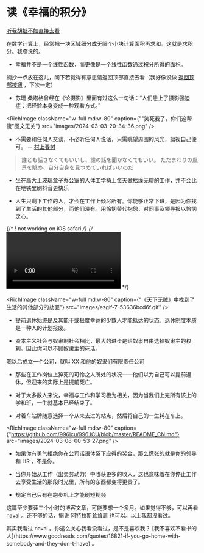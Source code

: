 # 读《幸福的积分》

[听我胡扯不如直接去看](https://1q43.blog/post/5322)

在数学计算上，经常把一块区域细分成无限个小块计算面积再求和。这就是求积分。我瞎说的。

- 幸福并不是一个线性函数，而更像是一个线性函数通过积分所得的面积。


摘抄一点放在这儿，阁下若觉得有意思请返回顶部直接去看（我好像没做 [返回顶部按钮](./how-i-build-this-blog.mdx#back-to-top) ，下次一定）

- 苏珊 桑塔格曾经在《论摄影》里面有过这么一句话：“人们患上了摄影强迫症：把经验本身变成一种观看方式。”

<RichImage className="w-full md:w-80" caption={"\"笑死我了，你们这帮傻\"图文无关"} src="images/2024-03-03-20-34-36.png" />

- 不需要和任何人交谈，不必听任何人说话，只需眺望周围的风光，凝视自己便可。 -- [村上春树](https://www.jstage.jst.go.jp/article/islcj/5/0/5_193/_pdf)

> 誰とも話さなくてもいいし、誰の話を聞かなくてもいい。
ただまわりの風景を眺め、自分自身を見つめていればいいのだ

- 坐在高大上玻璃盒子办公室的人体工学椅上每天做枯燥无聊的工作，并不会比在地铁里刷抖音更快乐

- 人生只剩下工作的人，才会在工作上倾尽所有。你能够正常下班，是因为你找到了生活的其他部分，而他们没有。用怜悯替代抱怨，对同事及领导报以怜悯之心。

{/* ! not working on iOS safari */}
{/* <video className='w-full h-auto md:w-80' autoPlay muted loop
playsinline webkit-playsinline={true}>
    <source src="videos/ezgif-7-53636bcd6f.mp4" type="video/mp4" />
Your browser does not support the video tag.
</video> */}

<RichImage className="w-full md:w-80" caption={"《天下无贼》中找到了生活的其他部分的劫匪"} src="images/ezgif-7-53636bcd6f.gif" />

- 提前退休始终是及其能干或极度幸运的少数人才能抵达的状态。退休制度本质是一种人的计划报废。

- 资本主义社会与奴隶制社会相比，最大的进步是给奴隶自由选择奴隶主的权利。因此你可以不顾奴隶主的死活。

<CSSEffect effect="hoverClear" > 
我以后成立一个公司，就叫 XX 和他的奴隶们有限责任公司
</CSSEffect>

- 那些在工作岗位上猝死的可怜之人所处的状况——他们以为自己可以提前退休，但迎来的实际上是提前死亡。

- 对于大多数人来说，幸福与工作和学习极为相关，因为当我们上完所有该上的学和班，一生就基本已经结束了。

- 对着车站牌随意选择一个从未去过的站点，然后将自己的一生耗在车上。

<RichImage className="w-full md:w-80" caption={"https://github.com/996icu/996.ICU/blob/master/README_CN.md"} src="images/2024-03-08-00-53-27.png" />

- 如果你有勇气拒绝你在公司话语体系下应得的奖金，那么慌张的就是你的领导和 HR ，不是你。

- 当你开始从工作（出卖劳动力）中收获更多的收入，这也意味着在你停止工作去享受生活的那段时光里，所有的东西都变得更贵了。

- 规定自己只有在跑步机上才能刷短视频

这篇至少要读三个小时的博客文章，可能要想一个多月。如果觉得不够，可以再看 [naval](https://www.navalmanack.com/almanack-of-naval-ravikant/table-of-contents) 。还不够的话，据说 [阿特拉斯耸耸肩](https://www.wikiwand.com/zh-cn/%E9%98%BF%E7%89%B9%E6%8B%89%E6%96%AF%E8%81%B3%E8%81%B3%E8%82%A9) 也可以。以上我都没看过。

<CSSEffect effect="hoverClear"  > 
其实我看过 naval 。你这么关心我看没看过，是不是喜欢我？ [我不喜欢不看书的人](https://www.goodreads.com/quotes/16821-if-you-go-home-with-somebody-and-they-don-t-have) 。
</CSSEffect>